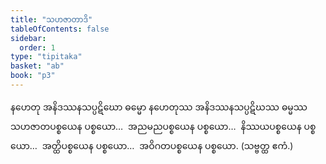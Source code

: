 ```yaml
---
title: "သဟဇာတာဒိ"
tableOfContents: false
sidebar:
  order: 1
type: "tipitaka"
basket: "ab"
book: "p3"
---
```



<DynamicBreadcrumb />

<Division number="544" book="p3" e="ch" v="39" p="322">

<Paragraph number="1219" book="p3">
နဟေတု အနိဒဿနသပ္ပဋိဃော ဓမ္မော နဟေတုဿ အနိဒဿနသပ္ပဋိဃဿ ဓမ္မဿ သဟဇာတပစ္စယေန ပစ္စယော…  အညမညပစ္စယေန ပစ္စယော…  နိဿယပစ္စယေန ပစ္စယော…  အတ္ထိပစ္စယေန ပစ္စယော…  အဝိဂတပစ္စယေန ပစ္စယော. (သဗ္ဗတ္ထ ဧကံ.)
</Paragraph>
</Division>